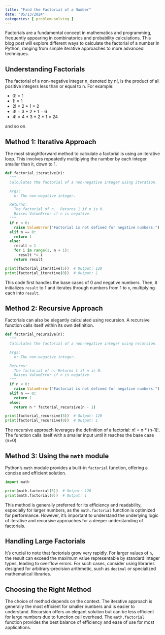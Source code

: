 ```yaml
---
title: "Find the Factorial of a Number"
date: "05/13/2024"
categories: [ problem-solving ]
---
```



Factorials are a fundamental concept in mathematics and programming, frequently appearing in combinatorics and probability calculations.  This blog post will explore different ways to calculate the factorial of a number in Python, ranging from simple iterative approaches to more advanced techniques.

## Understanding Factorials

The factorial of a non-negative integer n, denoted by n!, is the product of all positive integers less than or equal to n.  For example:

* 0! = 1
* 1! = 1
* 2! = 2 * 1 = 2
* 3! = 3 * 2 * 1 = 6
* 4! = 4 * 3 * 2 * 1 = 24

and so on.

## Method 1: Iterative Approach

The most straightforward method to calculate a factorial is using an iterative loop.  This involves repeatedly multiplying the number by each integer smaller than it, down to 1.

```python
def factorial_iterative(n):
  """
  Calculates the factorial of a non-negative integer using iteration.

  Args:
    n: The non-negative integer.

  Returns:
    The factorial of n.  Returns 1 if n is 0.
    Raises ValueError if n is negative.
  """
  if n < 0:
    raise ValueError("Factorial is not defined for negative numbers.")
  elif n == 0:
    return 1
  else:
    result = 1
    for i in range(1, n + 1):
      result *= i
    return result

print(factorial_iterative(5))  # Output: 120
print(factorial_iterative(0))  # Output: 1
```

This code first handles the base cases of 0 and negative numbers. Then, it initializes `result` to 1 and iterates through numbers from 1 to `n`, multiplying each into `result`.


## Method 2: Recursive Approach

Factorials can also be elegantly calculated using recursion.  A recursive function calls itself within its own definition.

```python
def factorial_recursive(n):
  """
  Calculates the factorial of a non-negative integer using recursion.

  Args:
    n: The non-negative integer.

  Returns:
    The factorial of n. Returns 1 if n is 0.
    Raises ValueError if n is negative.
  """
  if n < 0:
    raise ValueError("Factorial is not defined for negative numbers.")
  elif n == 0:
    return 1
  else:
    return n * factorial_recursive(n - 1)

print(factorial_recursive(5))  # Output: 120
print(factorial_recursive(0))  # Output: 1
```

The recursive approach leverages the definition of a factorial: n! = n * (n-1)!.  The function calls itself with a smaller input until it reaches the base case (n=0).


## Method 3: Using the `math` module

Python's `math` module provides a built-in `factorial` function, offering a concise and efficient solution.

```python
import math

print(math.factorial(5))  # Output: 120
print(math.factorial(0))  # Output: 1
```

This method is generally preferred for its efficiency and readability, especially for larger numbers, as the `math.factorial` function is optimized for performance.  However, it's important to understand the underlying logic of iterative and recursive approaches for a deeper understanding of factorials.


## Handling Large Factorials

It's crucial to note that factorials grow very rapidly.  For larger values of `n`, the result can exceed the maximum value representable by standard integer types, leading to overflow errors.  For such cases, consider using libraries designed for arbitrary-precision arithmetic, such as `decimal` or specialized mathematical libraries.


## Choosing the Right Method

The choice of method depends on the context.  The iterative approach is generally the most efficient for smaller numbers and is easier to understand. Recursion offers an elegant solution but can be less efficient for large numbers due to function call overhead.  The `math.factorial` function provides the best balance of efficiency and ease of use for most applications.


